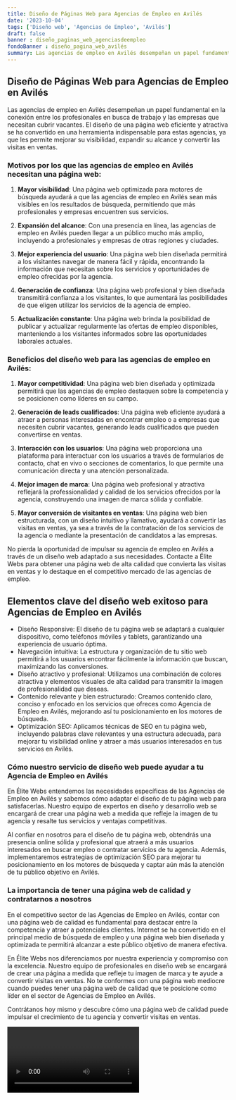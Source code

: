 ```yaml
---
title: Diseño de Páginas Web para Agencias de Empleo en Avilés
date: '2023-10-04'
tags: ['Diseño web', 'Agencias de Empleo', 'Avilés']
draft: false
banner : diseño_paginas_web_agenciasdeempleo
fondoBanner : diseño_pagina_web_avilés
summary: Las agencias de empleo en Avilés desempeñan un papel fundamental en la conexión entre los profesionales en busca de trabajo y las empresas que necesitan cubrir vacantes. El diseño de una página web eficiente y atractiva se ha convertido en una herramienta indispensable para estas agencias, ya que les permite mejorar su visibilidad, expandir su alcance y convertir las visitas en ventas.
---
```


## Diseño de Páginas Web para Agencias de Empleo en Avilés

Las agencias de empleo en Avilés desempeñan un papel fundamental en la conexión entre los profesionales en busca de trabajo y las empresas que necesitan cubrir vacantes. El diseño de una página web eficiente y atractiva se ha convertido en una herramienta indispensable para estas agencias, ya que les permite mejorar su visibilidad, expandir su alcance y convertir las visitas en ventas.

### Motivos por los que las agencias de empleo en Avilés necesitan una página web:

1. **Mayor visibilidad**: Una página web optimizada para motores de búsqueda ayudará a que las agencias de empleo en Avilés sean más visibles en los resultados de búsqueda, permitiendo que más profesionales y empresas encuentren sus servicios.

2. **Expansión del alcance**: Con una presencia en línea, las agencias de empleo en Avilés pueden llegar a un público mucho más amplio, incluyendo a profesionales y empresas de otras regiones y ciudades.

3. **Mejor experiencia del usuario**: Una página web bien diseñada permitirá a los visitantes navegar de manera fácil y rápida, encontrando la información que necesitan sobre los servicios y oportunidades de empleo ofrecidas por la agencia.

4. **Generación de confianza**: Una página web profesional y bien diseñada transmitirá confianza a los visitantes, lo que aumentará las posibilidades de que eligen utilizar los servicios de la agencia de empleo.

5. **Actualización constante**: Una página web brinda la posibilidad de publicar y actualizar regularmente las ofertas de empleo disponibles, manteniendo a los visitantes informados sobre las oportunidades laborales actuales.

### Beneficios del diseño web para las agencias de empleo en Avilés:

1. **Mayor competitividad**: Una página web bien diseñada y optimizada permitirá que las agencias de empleo destaquen sobre la competencia y se posicionen como líderes en su campo.

2. **Generación de leads cualificados**: Una página web eficiente ayudará a atraer a personas interesadas en encontrar empleo o a empresas que necesiten cubrir vacantes, generando leads cualificados que pueden convertirse en ventas.

3. **Interacción con los usuarios**: Una página web proporciona una plataforma para interactuar con los usuarios a través de formularios de contacto, chat en vivo o secciones de comentarios, lo que permite una comunicación directa y una atención personalizada.

4. **Mejor imagen de marca**: Una página web profesional y atractiva reflejará la professionalidad y calidad de los servicios ofrecidos por la agencia, construyendo una imagen de marca sólida y confiable.

5. **Mayor conversión de visitantes en ventas**: Una página web bien estructurada, con un diseño intuitivo y llamativo, ayudará a convertir las visitas en ventas, ya sea a través de la contratación de los servicios de la agencia o mediante la presentación de candidatos a las empresas.

No pierda la oportunidad de impulsar su agencia de empleo en Avilés a través de un diseño web adaptado a sus necesidades. Contacte a Élite Webs para obtener una página web de alta calidad que convierta las visitas en ventas y lo destaque en el competitivo mercado de las agencias de empleo.

<GifSeo />

<Cta />

## Elementos clave del diseño web exitoso para Agencias de Empleo en Avilés

- Diseño Responsive: El diseño de tu página web se adaptará a cualquier dispositivo, como teléfonos móviles y tablets, garantizando una experiencia de usuario óptima.
- Navegación intuitiva: La estructura y organización de tu sitio web permitirá a los usuarios encontrar fácilmente la información que buscan, maximizando las conversiones.
- Diseño atractivo y profesional: Utilizamos una combinación de colores atractiva y elementos visuales de alta calidad para transmitir la imagen de profesionalidad que deseas.
- Contenido relevante y bien estructurado: Creamos contenido claro, conciso y enfocado en los servicios que ofreces como Agencia de Empleo en Avilés, mejorando así tu posicionamiento en los motores de búsqueda.
- Optimización SEO: Aplicamos técnicas de SEO en tu página web, incluyendo palabras clave relevantes y una estructura adecuada, para mejorar tu visibilidad online y atraer a más usuarios interesados en tus servicios en Avilés.

### Cómo nuestro servicio de diseño web puede ayudar a tu Agencia de Empleo en Avilés

En Élite Webs entendemos las necesidades específicas de las Agencias de Empleo en Avilés y sabemos cómo adaptar el diseño de tu página web para satisfacerlas. Nuestro equipo de expertos en diseño y desarrollo web se encargará de crear una página web a medida que refleje la imagen de tu agencia y resalte tus servicios y ventajas competitivas.

Al confiar en nosotros para el diseño de tu página web, obtendrás una presencia online sólida y profesional que atraerá a más usuarios interesados en buscar empleo o contratar servicios de tu agencia. Además, implementaremos estrategias de optimización SEO para mejorar tu posicionamiento en los motores de búsqueda y captar aún más la atención de tu público objetivo en Avilés.

### La importancia de tener una página web de calidad y contratarnos a nosotros

En el competitivo sector de las Agencias de Empleo en Avilés, contar con una página web de calidad es fundamental para destacar entre la competencia y atraer a potenciales clientes. Internet se ha convertido en el principal medio de búsqueda de empleo y una página web bien diseñada y optimizada te permitirá alcanzar a este público objetivo de manera efectiva.

En Élite Webs nos diferenciamos por nuestra experiencia y compromiso con la excelencia. Nuestro equipo de profesionales en diseño web se encargará de crear una página a medida que refleje tu imagen de marca y te ayude a convertir visitas en ventas. No te conformes con una página web mediocre cuando puedes tener una página web de calidad que te posicione como líder en el sector de Agencias de Empleo en Avilés.

Contrátanos hoy mismo y descubre cómo una página web de calidad puede impulsar el crecimiento de tu agencia y convertir visitas en ventas.

<Video />

<CtaBot job='Agencias de Empleo' city='Avilés'/>

<Gmaps query='Avilés+españa+maps' />